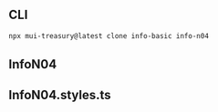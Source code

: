 
<Meta title="Info/N04" />

## CLI

```sh
npx mui-treasury@latest clone info-basic info-n04
```

## InfoN04

<Source code={raw} language="tsx" />

## InfoN04.styles.ts

<Source code={raw2} language="tsx" />
